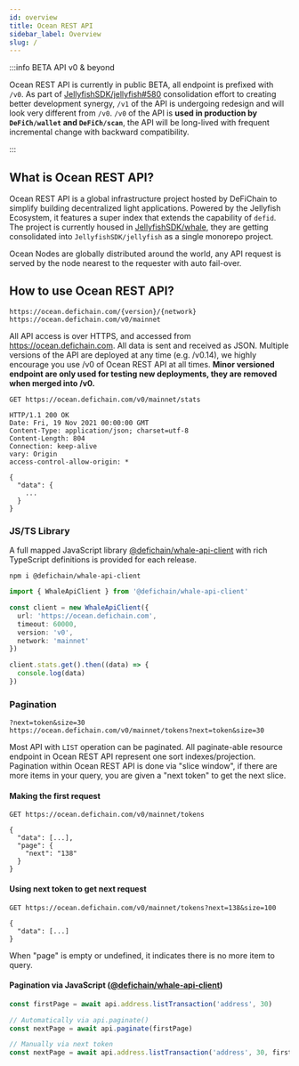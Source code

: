 ```yaml
---
id: overview
title: Ocean REST API
sidebar_label: Overview
slug: /
---
```


:::info BETA API v0 & beyond

Ocean REST API is currently in public BETA, all endpoint is prefixed with `/v0`. As part of
[JellyfishSDK/jellyfish#580](https://github.com/JellyfishSDK/jellyfish/issues/580) consolidation effort to creating
better development synergy, `/v1` of the API is undergoing redesign and will look very different from `/v0`.
`/v0` of the API is **used in production by `DeFiCh/wallet` and `DeFiCh/scan`**, the API will be long-lived with
frequent incremental change with backward compatibility.

:::

## What is Ocean REST API?

Ocean REST API is a global infrastructure project hosted by DeFiChain to simplify building decentralized light
applications. Powered by the Jellyfish Ecosystem, it features a super index that extends the capability of `defid`. The
project is currently housed in [JellyfishSDK/whale](https://github.com/JellyfishSDK/whale), they are getting
consolidated into `JellyfishSDK/jellyfish` as a single monorepo project.

Ocean Nodes are globally distributed around the world, any API request is served by the node nearest to the requester
with auto fail-over.

## How to use Ocean REST API?

```
https://ocean.defichain.com/{version}/{network}
https://ocean.defichain.com/v0/mainnet
```

All API access is over HTTPS, and accessed from https://ocean.defichain.com. All data is sent and received as JSON.
Multiple versions of the API are deployed at any time (e.g. /v0.14), we highly encourage you use /v0 of Ocean REST API
at all times. **Minor versioned endpoint are only used for testing new deployments, they are removed when merged into
/v0.**

```http request
GET https://ocean.defichain.com/v0/mainnet/stats

HTTP/1.1 200 OK
Date: Fri, 19 Nov 2021 00:00:00 GMT
Content-Type: application/json; charset=utf-8
Content-Length: 804
Connection: keep-alive
vary: Origin
access-control-allow-origin: *

{
  "data": {
    ...
  }
}
```

### JS/TS Library

A full mapped JavaScript library
[@defichain/whale-api-client](https://www.npmjs.com/package/@defichain/whale-api-client) with rich TypeScript
definitions is provided for each release.

```shell
npm i @defichain/whale-api-client
```

```ts
import { WhaleApiClient } from '@defichain/whale-api-client'

const client = new WhaleApiClient({
  url: 'https://ocean.defichain.com',
  timeout: 60000,
  version: 'v0',
  network: 'mainnet'
})

client.stats.get().then((data) => {
  console.log(data)
})
```

### Pagination

```
?next=token&size=30
https://ocean.defichain.com/v0/mainnet/tokens?next=token&size=30
```

Most API with `LIST` operation can be paginated. All paginate-able resource endpoint in Ocean REST API represent one
sort indexes/projection. Pagination within Ocean REST API is done via "slice window", if there are more items in your
query, you are given a "next token" to get the next slice.

#### Making the first request

```http request
GET https://ocean.defichain.com/v0/mainnet/tokens

{
  "data": [...],
  "page": {
    "next": "138"
  }
}
```

#### Using next token to get next request

```http request
GET https://ocean.defichain.com/v0/mainnet/tokens?next=138&size=100

{
  "data": [...]
}
```

When "page" is empty or undefined, it indicates there is no more item to query.

#### Pagination via JavaScript ([@defichain/whale-api-client](https://www.npmjs.com/package/@defichain/whale-api-client))

```javascript
const firstPage = await api.address.listTransaction('address', 30)

// Automatically via api.paginate()
const nextPage = await api.paginate(firstPage)

// Manually via next token
const nextPage = await api.address.listTransaction('address', 30, firstPage.nextToken)
```

